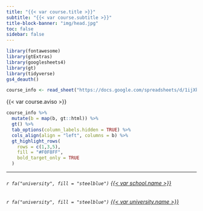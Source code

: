 ```yaml
---
title: "{{< var course.title >}}"
subtitle: "{{< var course.subtitle >}}"
title-block-banner: "img/head.jpg"
toc: false
sidebar: false
---
```


```r
library(fontawesome)
library(gtExtras)
library(googlesheets4)
library(gt)
library(tidyverse)
gs4_deauth()

course_info <- read_sheet("https://docs.google.com/spreadsheets/d/1ijXkRRscKCg-s2V425YP4hEw57b8qQTCU_a7pgMnOWQ/edit?usp=sharing", col_names = c('a','b'))

```

{{< var course.aviso >}}

```r

course_info %>% 
  mutate(b = map(b, gt::html)) %>%
  gt() %>% 
  tab_options(column_labels.hidden = TRUE) %>% 
  cols_align(align = "left", columns = b) %>% 
  gt_highlight_rows(
    rows = c(1,3,5),
    fill = "#F0F8FF",
    bold_target_only = TRUE
  )

```

------------------------------------------------------------------------

###### `r fa("university", fill = "steelblue")` [{{< var school.name >}}]({{< var school.url >}})

###### `r fa("university", fill = "steelblue")` [{{< var university.name >}}]({{< var university.url >}})
